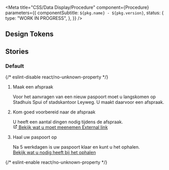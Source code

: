 
<Meta
  title="CSS/Data Display/Procedure"
  component={Procedure}
  parameters={{
    componentSubtitle: `${pkg.name} - ${pkg.version}`,
    status: {
      type: "WORK IN PROGRESS",
    },
  }}
/>

<Description markdown={readme} />

## Design Tokens

<DesignTokenDocBlock categoryName="Data Display" viewType="table" />

## Stories

### Default

<Canvas>
  {/* eslint-disable react/no-unknown-property */}
  <Story name="Default">
    <ol class="denhaag-process-steps denhaag-procedure">
      <li class="denhaag-process-steps__step denhaag-process-steps__step--current">
        <div class="denhaag-process-steps__step-header">
          <div class="denhaag-step-marker denhaag-step-marker--current"></div>
          <p class="denhaag-process-steps__step-heading utrecht-heading-4">Maak een afspraak</p>
        </div>
        <div class="denhaag-process-steps__step-body">
          <div class="denhaag-step-marker__connector denhaag-step-marker__connector--current denhaag-step-marker__connector--main-to-nested"></div>
          <div class="denhaag-process-steps__step-meta">
            <p class="utrecht-paragraph">
              Voor het aanvragen van een nieuw paspoort moet u langskomen op Stadhuis Spui of stadskantoor Leyweg. U
              maakt daarvoor een afspraak.
            </p>
          </div>
        </div>
      </li>
      <li class="denhaag-process-steps__step denhaag-process-steps__step--current">
        <div class="denhaag-process-steps__step-header">
          <div class="denhaag-step-marker denhaag-step-marker--current"></div>
          <p class="denhaag-process-steps__step-heading utrecht-heading-4">Kom goed voorbereid naar de afspraak</p>
        </div>
        <div class="denhaag-process-steps__step-body">
          <div class="denhaag-step-marker__connector denhaag-step-marker__connector--current denhaag-step-marker__connector--main-to-nested"></div>
          <div class="denhaag-process-steps__step-meta">
            <p class="utrecht-paragraph">
              U heeft een aantal dingen nodig tijdens de afspraak.
              <br />
              <a
                href="https://denhaag.nl"
                class="denhaag-link denhaag-link--with-icon denhaag-link--with-icon-start denhaag-link--external"
                rel="noreferrer noopener nofollow"
              >
                <span class="denhaag-link__icon">
                  <svg
                    width="1em"
                    height="1em"
                    viewBox="0 0 24 24"
                    fill="none"
                    xmlns="http://www.w3.org/2000/svg"
                    class="denhaag-icon"
                    focusable="false"
                    aria-hidden="true"
                    shape-rendering="auto"
                  >
                    <path
                      d="M14 5C13.4477 5 13 4.55228 13 4C13 3.44772 13.4477 3 14 3H20C20.2652 3 20.5196 3.10536 20.7071 3.29289C20.8946 3.48043 21 3.73478 21 4L21 10C21 10.5523 20.5523 11 20 11C19.4477 11 19 10.5523 19 10L19 6.41422L9.70711 15.7071C9.31658 16.0976 8.68342 16.0976 8.29289 15.7071C7.90237 15.3166 7.90237 14.6834 8.29289 14.2929L17.5858 5H14ZM3 7C3 5.89543 3.89543 5 5 5H10C10.5523 5 11 5.44772 11 6C11 6.55228 10.5523 7 10 7H5V19H17V14C17 13.4477 17.4477 13 18 13C18.5523 13 19 13.4477 19 14V19C19 20.1046 18.1046 21 17 21H5C3.89543 21 3 20.1046 3 19V7Z"
                      fill="currentColor"
                    ></path>
                  </svg>
                </span>
                <span class="denhaag-link__label">Bekijk wat u moet meenemen</span>
                <span class="denhaag-link__sr-only">External link</span>
              </a>
            </p>
          </div>
        </div>
      </li>
      <li class="denhaag-process-steps__step denhaag-process-steps__step--current">
        <div class="denhaag-process-steps__step-header">
          <div class="denhaag-step-marker denhaag-step-marker--current"></div>
          <p class="denhaag-process-steps__step-heading utrecht-heading-4">Haal uw paspoort op</p>
        </div>
        <div class="denhaag-process-steps__step-body">
          <div class="denhaag-step-marker__connector denhaag-step-marker__connector--current denhaag-step-marker__connector--main-to-nested"></div>
          <div class="denhaag-process-steps__step-meta">
            <p class="utrecht-paragraph">
              Na 5 werkdagen is uw paspoort klaar en kunt u het ophalen.
              <br />
              <a href="#example-link" class="denhaag-link">
                <span class="denhaag-link__label">Bekijk wat u nodig heeft bij het ophalen</span>
              </a>
            </p>
          </div>
        </div>
      </li>
    </ol>
  </Story>
  {/* eslint-enable react/no-unknown-property */}
</Canvas>

